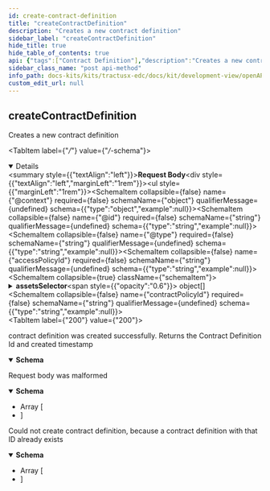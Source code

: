 ```yaml
---
id: create-contract-definition
title: "createContractDefinition"
description: "Creates a new contract definition"
sidebar_label: "createContractDefinition"
hide_title: true
hide_table_of_contents: true
api: {"tags":["Contract Definition"],"description":"Creates a new contract definition","operationId":"createContractDefinition","requestBody":{"content":{"*/*":{"schema":{"type":"object","properties":{"@context":{"type":"object","example":null},"@id":{"type":"string","example":null},"@type":{"type":"string","example":null},"accessPolicyId":{"type":"string","example":null},"assetsSelector":{"type":"array","example":null,"items":{"type":"object","properties":{"@context":{"type":"object","example":null},"@type":{"type":"string","example":null},"operandLeft":{"type":"object","example":null},"operandRight":{"type":"object","example":null},"operator":{"type":"string","example":null}},"example":null,"title":"CriterionDto"}},"contractPolicyId":{"type":"string","example":null}},"example":null,"title":"ContractDefinitionRequestDto"}}}},"responses":{"200":{"description":"contract definition was created successfully. Returns the Contract Definition Id and created timestamp","content":{"application/json":{"schema":{"type":"object","properties":{"@context":{"type":"object","example":null},"@id":{"type":"string","example":null},"@type":{"type":"string","example":null},"createdAt":{"type":"integer","format":"int64","example":null}},"example":null,"title":"IdResponseDto"}}}},"400":{"description":"Request body was malformed","content":{"application/json":{"schema":{"type":"array","example":null,"items":{"type":"object","properties":{"invalidValue":{"type":"object","example":null},"message":{"type":"string","example":null},"path":{"type":"string","example":null},"type":{"type":"string","example":null}},"example":null,"title":"ApiErrorDetail"}}}}},"409":{"description":"Could not create contract definition, because a contract definition with that ID already exists","content":{"application/json":{"schema":{"type":"array","example":null,"items":{"type":"object","properties":{"invalidValue":{"type":"object","example":null},"message":{"type":"string","example":null},"path":{"type":"string","example":null},"type":{"type":"string","example":null}},"example":null,"title":"ApiErrorDetail"}}}}}},"method":"post","path":"/v2/contractdefinitions","servers":[{"url":"/"}],"info":{"title":"management-api","description":"REST API documentation for the management-api","version":"0.1.3-SNAPSHOT"},"postman":{"name":"create Contract Definition","description":{"content":"Creates a new contract definition","type":"text/plain"},"url":{"path":["v2","contractdefinitions"],"host":["{{baseUrl}}"],"query":[],"variable":[]},"header":[{"key":"Content-Type","value":"*/*"},{"key":"Accept","value":"application/json"}],"method":"POST","body":{"mode":"raw","raw":"\"\""}}}
sidebar_class_name: "post api-method"
info_path: docs-kits/kits/tractusx-edc/docs/kit/development-view/openAPI/management-api/management-api
custom_edit_url: null
---
```



## createContractDefinition



Creates a new contract definition

<MimeTabs><TabItem label={"*/*"} value={"*/*-schema"}><details style={{}} data-collapsed={false} open={true}><summary style={{"textAlign":"left"}}><strong>Request Body</strong></summary><div style={{"textAlign":"left","marginLeft":"1rem"}}></div><ul style={{"marginLeft":"1rem"}}><SchemaItem collapsible={false} name={"@context"} required={false} schemaName={"object"} qualifierMessage={undefined} schema={{"type":"object","example":null}}></SchemaItem><SchemaItem collapsible={false} name={"@id"} required={false} schemaName={"string"} qualifierMessage={undefined} schema={{"type":"string","example":null}}></SchemaItem><SchemaItem collapsible={false} name={"@type"} required={false} schemaName={"string"} qualifierMessage={undefined} schema={{"type":"string","example":null}}></SchemaItem><SchemaItem collapsible={false} name={"accessPolicyId"} required={false} schemaName={"string"} qualifierMessage={undefined} schema={{"type":"string","example":null}}></SchemaItem><SchemaItem collapsible={true} className={"schemaItem"}><details style={{}}><summary style={{}}><strong>assetsSelector</strong><span style={{"opacity":"0.6"}}> object[]</span></summary><div style={{"marginLeft":"1rem"}}><li><div style={{"fontSize":"var(--ifm-code-font-size)","opacity":"0.6","marginLeft":"-.5rem","paddingBottom":".5rem"}}>Array [</div></li><SchemaItem collapsible={false} name={"@context"} required={false} schemaName={"object"} qualifierMessage={undefined} schema={{"type":"object","example":null}}></SchemaItem><SchemaItem collapsible={false} name={"@type"} required={false} schemaName={"string"} qualifierMessage={undefined} schema={{"type":"string","example":null}}></SchemaItem><SchemaItem collapsible={false} name={"operandLeft"} required={false} schemaName={"object"} qualifierMessage={undefined} schema={{"type":"object","example":null}}></SchemaItem><SchemaItem collapsible={false} name={"operandRight"} required={false} schemaName={"object"} qualifierMessage={undefined} schema={{"type":"object","example":null}}></SchemaItem><SchemaItem collapsible={false} name={"operator"} required={false} schemaName={"string"} qualifierMessage={undefined} schema={{"type":"string","example":null}}></SchemaItem><li><div style={{"fontSize":"var(--ifm-code-font-size)","opacity":"0.6","marginLeft":"-.5rem"}}>]</div></li></div></details></SchemaItem><SchemaItem collapsible={false} name={"contractPolicyId"} required={false} schemaName={"string"} qualifierMessage={undefined} schema={{"type":"string","example":null}}></SchemaItem></ul></details></TabItem></MimeTabs><div><ApiTabs><TabItem label={"200"} value={"200"}><div>

contract definition was created successfully. Returns the Contract Definition Id and created timestamp

</div><div><MimeTabs schemaType={"response"}><TabItem label={"application/json"} value={"application/json"}><SchemaTabs><TabItem label={"Schema"} value={"Schema"}><details style={{}} data-collapsed={false} open={true}><summary style={{"textAlign":"left"}}><strong>Schema</strong></summary><div style={{"textAlign":"left","marginLeft":"1rem"}}></div><ul style={{"marginLeft":"1rem"}}><SchemaItem collapsible={false} name={"@context"} required={false} schemaName={"object"} qualifierMessage={undefined} schema={{"type":"object","example":null}}></SchemaItem><SchemaItem collapsible={false} name={"@id"} required={false} schemaName={"string"} qualifierMessage={undefined} schema={{"type":"string","example":null}}></SchemaItem><SchemaItem collapsible={false} name={"@type"} required={false} schemaName={"string"} qualifierMessage={undefined} schema={{"type":"string","example":null}}></SchemaItem><SchemaItem collapsible={false} name={"createdAt"} required={false} schemaName={"int64"} qualifierMessage={undefined} schema={{"type":"integer","format":"int64","example":null}}></SchemaItem></ul></details></TabItem><TabItem label={"Example (from schema)"} value={"Example (from schema)"}><ResponseSamples responseExample={"null"} language={"json"}></ResponseSamples></TabItem></SchemaTabs></TabItem></MimeTabs></div></TabItem><TabItem label={"400"} value={"400"}><div>

Request body was malformed

</div><div><MimeTabs schemaType={"response"}><TabItem label={"application/json"} value={"application/json"}><SchemaTabs><TabItem label={"Schema"} value={"Schema"}><details style={{}} data-collapsed={false} open={true}><summary style={{"textAlign":"left"}}><strong>Schema</strong></summary><div style={{"textAlign":"left","marginLeft":"1rem"}}></div><ul style={{"marginLeft":"1rem"}}><li><div style={{"fontSize":"var(--ifm-code-font-size)","opacity":"0.6","marginLeft":"-.5rem","paddingBottom":".5rem"}}>Array [</div></li><SchemaItem collapsible={false} name={"invalidValue"} required={false} schemaName={"object"} qualifierMessage={undefined} schema={{"type":"object","example":null}}></SchemaItem><SchemaItem collapsible={false} name={"message"} required={false} schemaName={"string"} qualifierMessage={undefined} schema={{"type":"string","example":null}}></SchemaItem><SchemaItem collapsible={false} name={"path"} required={false} schemaName={"string"} qualifierMessage={undefined} schema={{"type":"string","example":null}}></SchemaItem><SchemaItem collapsible={false} name={"type"} required={false} schemaName={"string"} qualifierMessage={undefined} schema={{"type":"string","example":null}}></SchemaItem><li><div style={{"fontSize":"var(--ifm-code-font-size)","opacity":"0.6","marginLeft":"-.5rem"}}>]</div></li></ul></details></TabItem><TabItem label={"Example (from schema)"} value={"Example (from schema)"}><ResponseSamples responseExample={"null"} language={"json"}></ResponseSamples></TabItem></SchemaTabs></TabItem></MimeTabs></div></TabItem><TabItem label={"409"} value={"409"}><div>

Could not create contract definition, because a contract definition with that ID already exists

</div><div><MimeTabs schemaType={"response"}><TabItem label={"application/json"} value={"application/json"}><SchemaTabs><TabItem label={"Schema"} value={"Schema"}><details style={{}} data-collapsed={false} open={true}><summary style={{"textAlign":"left"}}><strong>Schema</strong></summary><div style={{"textAlign":"left","marginLeft":"1rem"}}></div><ul style={{"marginLeft":"1rem"}}><li><div style={{"fontSize":"var(--ifm-code-font-size)","opacity":"0.6","marginLeft":"-.5rem","paddingBottom":".5rem"}}>Array [</div></li><SchemaItem collapsible={false} name={"invalidValue"} required={false} schemaName={"object"} qualifierMessage={undefined} schema={{"type":"object","example":null}}></SchemaItem><SchemaItem collapsible={false} name={"message"} required={false} schemaName={"string"} qualifierMessage={undefined} schema={{"type":"string","example":null}}></SchemaItem><SchemaItem collapsible={false} name={"path"} required={false} schemaName={"string"} qualifierMessage={undefined} schema={{"type":"string","example":null}}></SchemaItem><SchemaItem collapsible={false} name={"type"} required={false} schemaName={"string"} qualifierMessage={undefined} schema={{"type":"string","example":null}}></SchemaItem><li><div style={{"fontSize":"var(--ifm-code-font-size)","opacity":"0.6","marginLeft":"-.5rem"}}>]</div></li></ul></details></TabItem><TabItem label={"Example (from schema)"} value={"Example (from schema)"}><ResponseSamples responseExample={"null"} language={"json"}></ResponseSamples></TabItem></SchemaTabs></TabItem></MimeTabs></div></TabItem></ApiTabs></div>
      